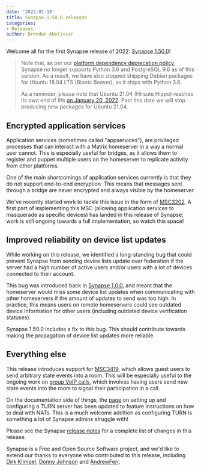 ```yaml
---
date: '2022-01-18'
title: Synapse 1.50.0 released
categories:
- Releases
author: Brendan Abolivier
---
```


Welcome all for the first Synapse release of 2022: [Synapse 1.50.0](https://github.com/matrix-org/synapse/releases/tag/v1.50.0)!

> Note that, as per our [platform dependency deprecation policy](https://matrix-org.github.io/synapse/v1.50/deprecation_policy.html), Synapse no longer supports Python 3.6 and PostgreSQL 9.6 as of this version. As a result, we have also stopped shipping Debian packages for Ubuntu 18.04 LTS (Bionic Beaver), as it ships with Python 3.6.
>
> As a reminder, please note that Ubuntu 21.04 (Hirsute Hippo) reaches its own end of life [on January 20, 2022](https://lists.ubuntu.com/archives/ubuntu-announce/2021-December/000275.html). Past this date we will stop producing new packages for Ubuntu 21.04.

## Encrypted application services

Application services (sometimes called "appservices"), are privileged processes that can interact with a Matrix homeserver in a way a normal user cannot. This is especially useful for bridges, as it allows them to register and puppet multiple users on the homeserver to replicate activity from other platforms.

One of the main shortcomings of application services currently is that they do not support end-to-end encryption. This means that messages sent through a bridge are never encrypted and always visible by the homeserver.

We've recently started work to tackle this issue in the form of [MSC3202](https://github.com/matrix-org/matrix-doc/pull/3202). A first part of implementing this MSC (allowing application services to masquerade as specific devices) has landed in this release of Synapse; work is still ongoing towards a full implementation, so watch this space!


## Improved reliability on device list updates

While working on this release, we identified a long-standing bug that could prevent Synapse from sending device lists update over federation if the server had a high number of active users and/or users with a lot of devices connected to their account.

This bug was introduced back in [Synapse 1.0.0](https://github.com/matrix-org/synapse/releases/tag/v1.0.0), and meant that the homeserver would miss some device list updates when communicating with other homeservers if the amount of updates to send was too high. In practice, this means users on remote homeservers could see outdated device information for other users (including outdated device verification statuses).

Synapse 1.50.0 includes a fix to this bug. This should contribute towards making the propagation of device list updates more reliable.


## Everything else

This release introduces support for [MSC3419](https://github.com/matrix-org/matrix-doc/pull/3419), which allows guest users to send arbitrary state events into a room. This will be especially useful to the ongoing work on [group VoIP calls](https://github.com/matrix-org/matrix-doc/pull/3401), which involves having users send new state events into the room to signal their participation in a call.

On the documentation side of things, the [page](https://matrix-org.github.io/synapse/v1.50/turn-howto.html) on setting up and configuring a TURN server has been updated to feature instructions on how to deal with NATs. This is a much welcome addition as configuring TURN is something a lot of Synapse admins struggle with!

Please see the Synapse [release notes](https://github.com/matrix-org/synapse/blob/v1.50.0/CHANGES.md) for a complete list of changes in this release.

Synapse is a Free and Open Source Software project, and we'd like to extend our thanks to everyone who contributed to this release, including [Dirk Klimpel](https://github.com/dklimpel), [Donny Johnson](https://github.com/itchychips) and [AndrewFerr](https://github.com/AndrewFerr).
